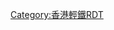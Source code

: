 {{Routemap
|navbar=香港輕鐵RDT/
|title=香港輕鐵
|title-bg={{港鐵顏色|輕鐵}}
|title-color=white
|inline={{{inline|}}}
|map=
\\\hSTR+l\hSTRq\hBHFq!~lINT-Rq\hCONTfq~~ ~~ ~~ ~~{{RoutemapRoute|Ricon=R|{{港鐵路線名|TML|S}}往[[烏溪沙站|烏溪沙]]}}
\\\hSTR\\uKBHFa!~lINT-Lq\~~ ~~'''[[元朗站 (輕鐵)|元朗]]''' ~~ ~~[[元朗站 (屯馬綫)|港鐵元朗站]]
\\\hSTR\\uHST\~~[[大棠路站|大棠路]]
\\\hSTR\\uHST\~~[[康樂路站|康樂路]]
\\WASSERq\hKRZW\WASSERq\uhKRZWae\WASSERq~~ ~~ ~~ ~~[[山貝河]]
\\\hBHF\\uHST\~~ ~~[[豐年路站|豐年路]]~~ ~~[[朗屏站|港鐵朗屏站]]
\\\hSTR\\uHST\~~ ~~[[水邊圍站|水邊圍]]~~ ~~第5收費區
uSTR+l\uHSTq\uSTR+r\hSTR\\uSTR+GRZq\~~ ~~[[天恆站|-{天恒}-]]~~ ~~第5A收費區
uBHF\\uHST\hSTR\\uSTR\~~[[天逸站|天逸]] • [[濕地公園站 (香港)|濕地公園]]
uHST\\uHST\hSTR\\uSTR\~~[[天富站|天富]] • [[天秀站|天秀]]
uHST!~uhSTRae\\uHST\hSTR\\uSTR\~~ ~~[[頌富站|頌富]] • [[天悅站|天悅]]~~ ~~第5A收費區
uSTR+GRZq\\uSTR+GRZq\hSTR\\uSTR\
uABZgl+l\uHSTq\uABZgr+r\hSTR\\uSTR\~~ ~~[[翠湖站|翠湖]]~~ ~~第4收費區
uHST\\uHST\hSTR\\uSTR\~~[[天瑞站|天瑞]] • [[天榮站|天榮]]
uSTR!~uhSTRae\\uHST\hSTR\\uSTR\~~[[銀座站 (香港)|銀座]]
uHST\\uHST\hSTR\\uHST\~~[[樂湖站|樂湖]] • [[天湖站|天湖]] • [[屏山站 (香港)|屏山]]
uSTR\\uHST\hSTR\\uHST\~~[[天慈站|天慈]] • [[塘坊村站|塘坊村]]
uSTR\\uINT-L\lhBHF!~INT-R\\uSTR\~~ ~~[[天水圍站 (輕鐵)|'''天水圍''']]~~ ~~[[天水圍站 (屯馬綫)|港鐵天水圍站]]
uSTRl\uHSTq\uABZqlr\mhKRZ\uHSTq\uABZgr+r\~~[[天耀站|天耀]] • [[坑尾村站|坑尾村]]
\\hSTR\uSTR+l\uABZgr+r
\\hSTR\uBST\uSTR~~ ~~ ~~ ~~[[洪天路緊急月台]]
\\hSTR\uSTRl\uABZgr+r
\\hSTR\\uHST~~ ~~[[洪水橋站 (輕鐵)|洪水橋]]~~ ~~第4收費區
\\hSTR\\uSTR+GRZq~~ ~~ ~~ ~~[[元朗區]]−[[屯門區]]邊界
\\hSTR\\uHST~~ ~~[[鍾屋村站|鍾屋村]]~~ ~~第3收費區
\\hSTR\\uHST~~[[泥圍站|泥圍]]
\\hSTR\\uHST~~[[藍地站|藍地]]
\\hSTR\uSTR+l\uSTRr
\\hSTRl\umKRZh\hSTR+r
\\\WASSERq\uhKRZWae\hKRZW\WASSERq~~ ~~ ~~ ~~[[屯門河]]
\\\uSTR+l\uABZgr+r!~uINT-L\lhBHF!~INT-R\~~ ~~[[兆康站 (輕鐵)|'''兆康''']]~~ ~~[[兆康站 (屯馬綫)|港鐵兆康站]]
\\\uHST\uABZgl\lhSTR!~MSTRq!~mKRZhl\uhSTR+r~~[[麒麟站|麒麟]]
uSTR+l\uHSTq\uHSTq\uABZqlr\uABZgr+r\hSTR\uhSTR~~[[建生站|建生]] • [[青松站|青松]]
uBHF\\\\uSTR\hSTR\uhSTR~~[[田景站|田景]]
uHST\\\\uHST\hSTR\uhHST~~[[良景站|良景]] • [[屯門醫院站|屯門醫院]] • [[鳳地站|鳳地]]
uHST\\\\uSTR+GRZq\hSTR\uhSTRe@f!~uSTR+GRZq~~ ~~[[新圍站|新圍]]~~ ~~第3收費區
uSTR+GRZq\\\\uHST\hSTR\uHST~~ ~~[[澤豐站|澤豐]] • [[景峰站|景峰]]~~ ~~第2收費區
uABZgl+l\uHSTq\uHSTq\uHSTq\uABZgr+r\hSTR\uSTR~~[[大興（北）站|大興（北）]] • [[大興（南）站|大興（南）]] • [[銀圍站|銀圍]]
uSTRl\uHSTq\uSTR+r\\uHST\hSTR\uHST~~[[石排站|石排]] • [[蔡意橋站|蔡意橋]] • [[新墟站|新墟]]
uSTR+l\uHST(L)q\uABZgr+r\\uSTR\hSTR\uSTR~~[[山景（北）站|山景（北）]]
uSTRg\\uHST\\uHST\hSTR\uHST~~[[鳴琴站|鳴琴]] • [[河田站 (香港)|河田]] • [[何福堂站|何福堂]]
uSTRl\uHST(R)q\uABZgr+r\\uhSTRa@g\hSTR\uhSTRa@g~~[[山景（南）站|山景（南）]]
\\uABZgl+l\uHSTq!~lhSTRa@fq\uhABZgr+r\hSTR\uhHST~~[[建安站 (香港)|建安]] • [[杯渡站|杯渡]]
uSTR+l\uSTRq\uSTRr\\lhBHF!~uINT-L\lhKBHFe!~KINTe-R\uhSTR~~ ~~[[屯門站 (輕鐵)|'''屯門''']]~~ ~~[[屯門站 (屯馬綫)|港鐵屯門站]]
uSTR\\\\uhSTRl\uhABZq+lr\uhSTRr
uHST\\\\\uhSTRe@f\~~[[青雲站|青雲]]
uSTR\\\\\uHST\~~[[市中心站 (香港)|市中心]]
uHST\\\uSTR+l\uSTRgq\uABZgr\~~[[青山村站|青山村]]
uSTR\\\uBHF(L)f\\uHST\~~[[友愛站|友愛]] • [[安定站 (香港)|安定]]
uSTR\\\uSTRl\uSTRfq\uABZgr\~~ ~~ ~~ ~~第2收費區
uSTR+GRZq\\\\\uSTR+GRZq\
uHST\\\\\uHST\~~ ~~[[龍門站 (香港)|龍門]] • [[兆麟站|兆麟]]~~ ~~第1收費區
uABZgl+l\uKDSTeq\\uSTR+l\uHSTq\uABZgr+r\~~ ~~[[豐景園站|豐景園]]~~ ~~[[港鐵屯門車廠|屯門車廠]]
uHST\\\uHST\\uSTRl\uKBHFeq~~[[輕鐵車廠站|輕鐵車廠]] • [[屯門泳池站|屯門泳池]] • [[三聖站|三聖]]
uHST\\WASSERq\uhKRZWae\WASSERq\\~~ ~~[[蝴蝶站|蝴蝶]]~~ ~~[[屯門河]]
uSTR\\\uHST\\\~~[[兆禧站|兆禧]]
uSTRl\uHSTq\uBHFq\uSTRr\\\~~[[美樂站|美樂]] • [[屯門碼頭站|屯門碼頭]]
\\BOOT\\\\~~ ~~ ~~ ~~[[屯門碼頭]]
}}<noinclude>{{Rdt intro|[[港鐵]][[香港輕鐵|輕鐵]]}}[[Category:香港輕鐵RDT]]</noinclude>